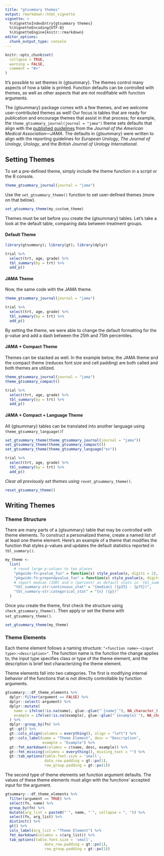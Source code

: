 ```yaml
---
title: "gtsummary themes"
output: rmarkdown::html_vignette
vignette: >
  %\VignetteIndexEntry{gtsummary themes}
  %\VignetteEncoding{UTF-8}
  %\VignetteEngine{knitr::rmarkdown}
editor_options: 
  chunk_output_type: console
---
```


```r
knitr::opts_chunk$set(
  collapse = TRUE,
  warning = FALSE,
  comment = "#>"
)
```

It's possible to set themes in {gtsummary}.
The themes control many aspects of how a table is printed.
Function defaults can be controlled with themes, as well as other aspects that are not modifiable with function arguments.

The {gtsummary} package comes with a few themes, and we welcome user-contributed themes as well!
Our focus is tables that are ready for publication and encourage themes that assist in that process; for example, the `theme_gtsummary_journal(journal = "jama")` theme sets defaults that align with the [published guidelines](https://jamanetwork.com/journals/jama/pages/instructions-for-authors#SecTables) from the *Journal of the American Medical Association*---*JAMA*.
The defaults in {gtsummary} were written to align with the reporting guidelines for *European Urology*, *The Journal of Urology*, *Urology*, and the *British Journal of Urology International*.

## Setting Themes

To set a pre-defined theme, simply include the theme function in a script or the R console.

```r
theme_gtsummary_journal(journal = "jama")
```

Use the `set_gtsummary_theme()` function to set user-defined themes (more on that below).

```r
set_gtsummary_theme(my_custom_theme)
```

Themes must be set before you create the {gtsummary} tables.
Let's take a look at the default table, comparing data between treatment groups.

#### Default Theme

```r
library(gtsummary); library(gt); library(dplyr)

trial %>%
  select(trt, age, grade) %>%
  tbl_summary(by = trt) %>%
  add_p() 
```

#### JAMA Theme

Now, the same code with the JAMA theme.

```r
theme_gtsummary_journal(journal = "jama")
```

```r
trial %>%
  select(trt, age, grade) %>%
  tbl_summary(by = trt) %>%
  add_p() 
```

By setting the theme, we were able to change the default formatting for the p-value and add a dash between the 25th and 75th percentiles.

#### JAMA + Compact Theme

Themes can be stacked as well.
In the example below, the JAMA theme and the compact theme (reduces font size and cell padding) are both called and both themes are utilized.

```r
theme_gtsummary_journal(journal = "jama")
theme_gtsummary_compact()
```

```r
trial %>%
  select(trt, age, grade) %>%
  tbl_summary(by = trt) %>%
  add_p() 
```

#### JAMA + Compact + Language Theme

All {gtsummary} tables can be translated into another language using `theme_gtsummary_language()`!

```r
set_gtsummary_theme(theme_gtsummary_journal(journal = "jama"))
set_gtsummary_theme(theme_gtsummary_compact())
set_gtsummary_theme(theme_gtsummary_language("es"))
```

```r
trial %>%
  select(trt, age, grade) %>%
  tbl_summary(by = trt) %>%
  add_p() 
```

*Clear all previously set themes using* `reset_gtsummary_theme()`.

```r
reset_gtsummary_theme()
```

## Writing Themes

### Theme Structure

There are many parts of a {gtsummary} table that may be controlled with theme elements.
To construct a personalized theme, create a named list of at least one theme element.
Here's an example of a theme that modifies the function that styles p-values and updates the default statistics reported in `tbl_summary()`.

```r
my_theme <-   
  list(
    # round large p-values to two places
    "pkgwide-fn:pvalue_fun" = function(x) style_pvalue(x, digits = 2),
    "pkgwide-fn:prependpvalue_fun" = function(x) style_pvalue(x, digits = 2, prepend_p = TRUE),
    # report median (IQR) and n (percent) as default stats in `tbl_summary()`
    "tbl_summary-str:continuous_stat" = "{median} ({p25} - {p75})",
    "tbl_summary-str:categorical_stat" = "{n} ({p})"
  )
```

Once you create the theme, first check the structure using `check_gtsummary_theme()`.
Then apply or set the theme with `set_gtsummary_theme()`.

```r
set_gtsummary_theme(my_theme)
```

### Theme Elements

Each theme element follows a naming structure: `"<function name>-<input type>:<description>"`.
The function name is the function the change applies to, the input type specifies class or type of the theme element, and the description is brief text characterizing the theme element.

Theme elements fall into two categories. 
The first is modifying internal behavior of the functions that is not directly controllable by function arguments.

```r
gtsummary:::df_theme_elements %>%
  dplyr::filter(argument == FALSE) %>%
  dplyr::select(-argument) %>%
  dplyr::mutate(
    name = ifelse(!is.na(name), glue::glue("`{name}`"), NA_character_),
    example = ifelse(!is.na(example), glue::glue("`{example}`"), NA_character_)
  ) %>%
  dplyr::group_by(fn) %>%
  gt::gt() %>%
  gt::cols_align(columns = everything(), align = "left") %>%
  gt::cols_label(name = "Theme Element", desc = "Description",
                 example = "Example") %>%
  gt::fmt_markdown(columns = c(name, desc, example)) %>%
  gt::fmt_missing(columns = everything(), missing_text = "") %>%
  gt::tab_options(table.font.size = 'small',
                  data_row.padding = gt::px(1),
                  row_group.padding = gt::px(1))

```

The second type of theme elements set function argument defaults.
The values of these theme elements must align with the functions' accepted input for the argument.

```r
gtsummary:::df_theme_elements %>%
  filter(argument == TRUE) %>%
  select(fn, name) %>%
  group_by(fn) %>%
  mutate(arg_list = paste0("`", name, "`", collapse = ", ")) %>%
  select(fn, arg_list) %>%
  distinct() %>%
  gt() %>%
  cols_label(arg_list = "Theme Element") %>%
  fmt_markdown(columns = c(arg_list)) %>%
  tab_options(table.font.size = 'small',
                  data_row.padding = gt::px(1),
                  row_group.padding = gt::px(1))
```
